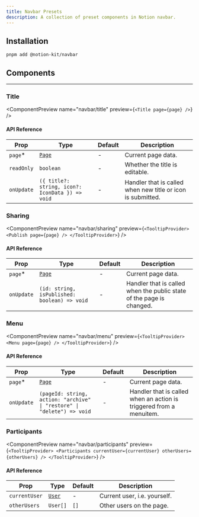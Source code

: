 ```yaml
---
title: Navbar Presets
description: A collection of preset components in Notion navbar.
---
```


## Installation

```package-install
pnpm add @notion-kit/navbar
```

## Components

---

### Title

<ComponentPreview name="navbar/title" preview={`<Title page={page} />`} />

#### API Reference

| Prop       | Type                                            | Default | Description                                                 |
| ---------- | ----------------------------------------------- | ------- | ----------------------------------------------------------- |
| `page`\*   | [`Page`](/docs/objects/page)                    | -       | Current page data.                                          |
| `readOnly` | `boolean`                                       | -       | Whether the title is editable.                              |
| `onUpdate` | `({ title?: string, icon?: IconData }) => void` | -       | Handler that is called when new title or icon is submitted. |

### Sharing

<ComponentPreview
  name="navbar/sharing"
  preview={`<TooltipProvider>
    <Publish page={page} />
  </TooltipProvider>`}
/>

#### API Reference

| Prop       | Type                                         | Default | Description                                                          |
| ---------- | -------------------------------------------- | ------- | -------------------------------------------------------------------- |
| `page`\*   | [`Page`](/docs/objects/page)                 | -       | Current page data.                                                   |
| `onUpdate` | `(id: string, isPublished: boolean) => void` | -       | Handler that is called when the public state of the page is changed. |

### Menu

<ComponentPreview
  name="navbar/menu"
  preview={`<TooltipProvider>
    <Menu page={page} />
  </TooltipProvider>`}
/>

#### API Reference

| Prop       | Type                                                                   | Default | Description                                                         |
| ---------- | ---------------------------------------------------------------------- | ------- | ------------------------------------------------------------------- |
| `page`\*   | [`Page`](/docs/objects/page)                                           | -       | Current page data.                                                  |
| `onUpdate` | `(pageId: string, action: "archive" \| "restore" \| "delete") => void` | -       | Handler that is called when an action is triggered from a menuitem. |

### Participants

<ComponentPreview
  name="navbar/participants"
  preview={`<TooltipProvider>
    <Participants currentUser={currentUser} otherUsers={otherUsers} />
  </TooltipProvider>`}
/>

#### API Reference

| Prop          | Type                         | Default | Description                  |
| ------------- | ---------------------------- | ------- | ---------------------------- |
| `currentUser` | [`User`](/docs/objects/user) | -       | Current user, i.e. yourself. |
| `otherUsers`  | `User[]`                     | `[]`    | Other users on the page.     |
